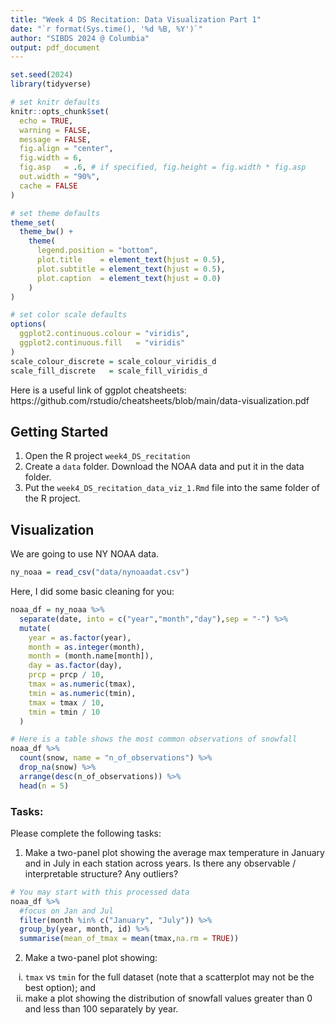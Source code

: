 ```yaml
---
title: "Week 4 DS Recitation: Data Visualization Part 1"
date: "`r format(Sys.time(), '%d %B, %Y')`"
author: "SIBDS 2024 @ Columbia" 
output: pdf_document
---
```


```r
set.seed(2024)
library(tidyverse)

# set knitr defaults
knitr::opts_chunk$set(
  echo = TRUE,
  warning = FALSE,
  message = FALSE,
  fig.align = "center",
  fig.width = 6,
  fig.asp   = .6, # if specified, fig.height = fig.width * fig.asp
  out.width = "90%",
  cache = FALSE
)

# set theme defaults
theme_set(
  theme_bw() +
    theme(
      legend.position = "bottom",
      plot.title    = element_text(hjust = 0.5),
      plot.subtitle = element_text(hjust = 0.5),
      plot.caption  = element_text(hjust = 0.0)
    )
)

# set color scale defaults
options(
  ggplot2.continuous.colour = "viridis",
  ggplot2.continuous.fill   = "viridis"
)
scale_colour_discrete = scale_colour_viridis_d
scale_fill_discrete   = scale_fill_viridis_d
```


Here is a useful link of ggplot cheatsheets: https://github.com/rstudio/cheatsheets/blob/main/data-visualization.pdf


## Getting Started

  1. Open the R project `week4_DS_recitation`
  2. Create a `data` folder. Download the NOAA data and put it in the data folder.
  3. Put the `week4_DS_recitation_data_viz_1.Rmd` file into the same folder of the R project. 


## Visualization

We are going to use NY NOAA data.

```r
ny_noaa = read_csv("data/nynoaadat.csv")
```

Here, I did some basic cleaning for you:

```r
noaa_df = ny_noaa %>% 
  separate(date, into = c("year","month","day"),sep = "-") %>% 
  mutate(
    year = as.factor(year),
    month = as.integer(month),
    month = (month.name[month]),
    day = as.factor(day),
    prcp = prcp / 10,
    tmax = as.numeric(tmax),
    tmin = as.numeric(tmin),
    tmax = tmax / 10,
    tmin = tmin / 10
  ) 

# Here is a table shows the most common observations of snowfall
noaa_df %>% 
  count(snow, name = "n_of_observations") %>% 
  drop_na(snow) %>% 
  arrange(desc(n_of_observations)) %>% 
  head(n = 5)
```

### Tasks:

Please complete the following tasks:

  1. Make a two-panel plot showing the average max temperature in January and in July in each station across years. Is there any observable / interpretable structure? Any outliers?
  
```r
# You may start with this processed data
noaa_df %>%
  #focus on Jan and Jul
  filter(month %in% c("January", "July")) %>% 
  group_by(year, month, id) %>% 
  summarise(mean_of_tmax = mean(tmax,na.rm = TRUE))
```
  

  2. Make a two-panel plot showing:
  
  (i) `tmax` vs `tmin` for the full dataset (note that a scatterplot may not be the best option); and 
  (ii) make a plot showing the distribution of snowfall values greater than 0 and less than 100 separately by year.
  


